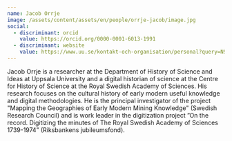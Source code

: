 ```yaml
---
name: Jacob Orrje
image: /assets/content/assets/en/people/orrje-jacob/image.jpg
social:
  - discriminant: orcid
    value: https://orcid.org/0000-0001-6013-1991
  - discriminant: website
    value: https://www.uu.se/kontakt-och-organisation/personal?query=N9-72
---
```

Jacob Orrje is a researcher at the Department of History of Science and Ideas at Uppsala University and a digital historian of science at the Centre for History of Science at the Royal Swedish Academy of Sciences. His research focuses on the cultural history of early modern useful knowledge and digital methodologies. He is the principal investigator of the project "Mapping the Geographies of Early Modern Mining Knowledge" (Swedish Research Council) and is work leader in the digitization project ”On the record. Digitizing the minutes of The Royal Swedish Academy of Sciences 1739-1974” (Riksbankens jubileumsfond).